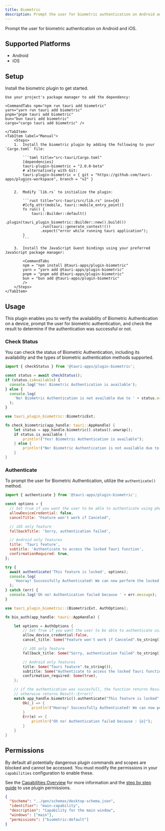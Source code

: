 ```yaml
---
title: Biometric
description: Prompt the user for biometric authentication on Android and iOS.
---
```



<PluginLinks plugin="biometric" />

Prompt the user for biometric authentication on Android and iOS.

## Supported Platforms

- Android
- iOS

## Setup

Install the biometric plugin to get started.

<Tabs>
    <TabItem label="Automatic">

    Use your project's package manager to add the dependency:

    <CommandTabs npm="npm run tauri add biometric"
    yarn="yarn run tauri add biometric"
    pnpm="pnpm tauri add biometric"
    bun="bun tauri add biometric"
    cargo="cargo tauri add biometric" />

    </TabItem>
    <TabItem label="Manual">
        <Steps>
        1.  Install the biometric plugin by adding the following to your `Cargo.toml` file:

            ```toml title="src-tauri/Cargo.toml"
            [dependencies]
            tauri-plugin-biometric = "2.0.0-beta"
            # alternatively with Git:
            tauri-plugin-biometric = { git = "https://github.com/tauri-apps/plugins-workspace", branch = "v2" }
            ```

        2.  Modify `lib.rs` to initialize the plugin:

            ```rust title="src-tauri/src/lib.rs" ins={4}
            #[cfg_attr(mobile, tauri::mobile_entry_point)]
            fn run() {
                tauri::Builder::default()
                    .plugin(tauri_plugin_biometric::Builder::new().build())
                    .run(tauri::generate_context!())
                    .expect("error while running tauri application");
            }
            ```

        3.  Install the JavaScript Guest bindings using your preferred JavaScript package manager:

            <CommandTabs
            npm = "npm install @tauri-apps/plugin-biometric"
            yarn = "yarn add @tauri-apps/plugin-biometric"
            pnpm = "pnpm add @tauri-apps/plugin-biometric"
            bun = "bun add @tauri-apps/plugin-biometric"
            />
        </Steps>
    </TabItem>

</Tabs>

## Usage

This plugin enables you to verify the availability of Biometric Authentication on a device, prompt the user for biometric authentication, and check the result to determine if the authentication was successful or not.

### Check Status

You can check the status of Biometric Authentication, including its availability and the types of biometric authentication methods supported.

<Tabs>
<TabItem label="JavaScript">

```javascript
import { checkStatus } from '@tauri-apps/plugin-biometric';

const status = await checkStatus();
if (status.isAvailable) {
  console.log('Yes! Biometric Authentication is available');
} else {
  console.log(
    'No! Biometric Authentication is not available due to ' + status.error
  );
}
```

</TabItem>
<TabItem label="Rust">

```rust
use tauri_plugin_biometric::BiometricExt;

fn check_biometric(app_handle: tauri::AppHandle) {
    let status = app_handle.biometric().status().unwrap();
    if status.is_available {
        println!("Yes! Biometric Authentication is available");
    } else {
        println!("No! Biometric Authentication is not available due to: {}", status.error.unwrap());
    }
}
```

</TabItem>
</Tabs>

### Authenticate

To prompt the user for Biometric Authentication, utilize the `authenticate()` method.

<Tabs>

<TabItem label="JavaScript">

```javascript ins={18}
import { authenticate } from '@tauri-apps/plugin-biometric';

const options = {
  // Set true if you want the user to be able to authenticate using phone password
  allowDeviceCredential: false,
  cancelTitle: "Feature won't work if Canceled",

  // iOS only feature
  fallbackTitle: 'Sorry, authentication failed',

  // Android only features
  title: 'Tauri feature',
  subtitle: 'Authenticate to access the locked Tauri function',
  confirmationRequired: true,
};

try {
  await authenticate('This feature is locked', options);
  console.log(
    'Hooray! Successfully Authenticated! We can now perform the locked Tauri function!'
  );
} catch (err) {
  console.log('Oh no! Authentication failed because ' + err.message);
}
```

</TabItem>

<TabItem label="Rust">

```rust ins={21}
use tauri_plugin_biometric::{BiometricExt, AuthOptions};

fn bio_auth(app_handle: tauri::AppHandle) {

    let options = AuthOptions {
        // Set True if you want the user to be able to authenticate using phone password
        allow_device_credential:false,
        cancel_title: Some("Feature won't work if Canceled".to_string()),

        // iOS only feature
        fallback_title: Some("Sorry, authentication failed".to_string()),

        // Android only features
        title: Some("Tauri feature".to_string()),
        subtitle: Some("Authenticate to access the locked Tauri function".to_string()),
        confirmation_required: Some(true),
    };

    // if the authentication was succesfull, the function returns Result::Ok()
    // otherwise returns Result::Error()
    match app_handle.biometric().authenticate("This feature is locked".to_string(), options) {
        Ok(_) => {
            println!("Hooray! Successfully Authenticated! We can now perform the locked Tauri function!");
        }
        Err(e) => {
            println!("Oh no! Authentication failed because : {e}");
        }
    }
}
```

</TabItem>
</Tabs>

## Permissions

By default all potentially dangerous plugin commands and scopes are blocked and cannot be accessed. You must modify the permissions in your `capabilities` configuration to enable these.

See the [Capabilities Overview](/security/capabilities/) for more information and the [step by step guide](/learn/security/using-plugin-permissions/) to use plugin permissions.

```json title="src-tauri/capabilities/main.json" ins={6}
{
  "$schema": "../gen/schemas/desktop-schema.json",
  "identifier": "main-capability",
  "description": "Capability for the main window",
  "windows": ["main"],
  "permissions": ["biometric:default"]
}
```

<PluginPermissions plugin="biometric" />
